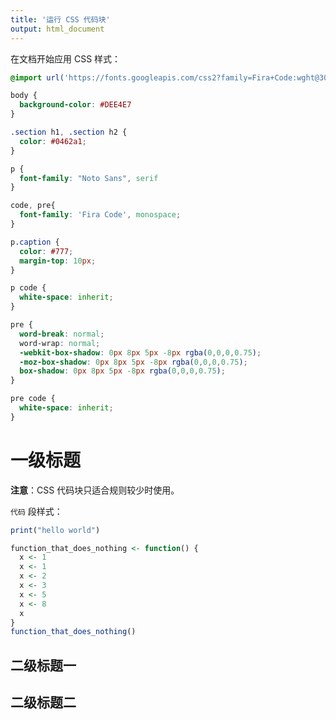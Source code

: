 ```yaml
---
title: '运行 CSS 代码块'
output: html_document
---
```


在文档开始应用 CSS 样式：

```css
@import url('https://fonts.googleapis.com/css2?family=Fira+Code:wght@300&family=Noto+Sans+SC:wght@300&display=swap');

body {
  background-color: #DEE4E7
}

.section h1, .section h2 {
  color: #0462a1;
}

p {
  font-family: "Noto Sans", serif
}

code, pre{
  font-family: 'Fira Code', monospace;
}

p.caption {
  color: #777;
  margin-top: 10px;
}

p code {
  white-space: inherit;
}

pre {
  word-break: normal;
  word-wrap: normal;
  -webkit-box-shadow: 0px 8px 5px -8px rgba(0,0,0,0.75);
  -moz-box-shadow: 0px 8px 5px -8px rgba(0,0,0,0.75);
  box-shadow: 0px 8px 5px -8px rgba(0,0,0,0.75);
}

pre code {
  white-space: inherit;
}
```

# 一级标题

**注意**：CSS 代码块只适合规则较少时使用。

`代码` 段样式：

```r
print("hello world")
```


```r
function_that_does_nothing <- function() {
  x <- 1 
  x <- 1
  x <- 2
  x <- 3
  x <- 5
  x <- 8
  x
}
function_that_does_nothing()
```

## 二级标题一

## 二级标题二


